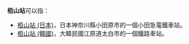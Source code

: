 '''栢山站'''可以指：
* [[栢山站_(日本)|栢山站 (日本)]]，日本神奈川縣小田原市的一個小田急電鐵車站。
* [[栢山站_(韓國)|栢山站 (韓國)]]，大韓民國江原道太白市的一個鐵路車站。
{{disambig|cat=三字車站名消歧義}}